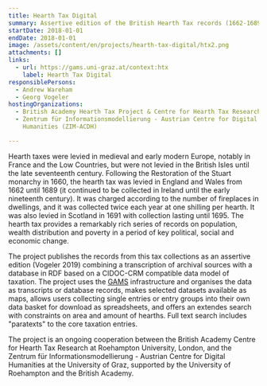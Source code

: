 ```yaml
---
title: Hearth Tax Digital
summary: Assertive edition of the British Hearth Tax records (1662-1689)
startDate: 2018-01-01
endDate: 2018-01-01
image: /assets/content/en/projects/hearth-tax-digital/htx2.png
attachments: []
links:
  - url: https://gams.uni-graz.at/context:htx
    label: Hearth Tax Digital
responsiblePersons:
  - Andrew Wareham
  - Georg Vogeler
hostingOrganizations:
  - British Academy Hearth Tax Project & Centre for Hearth Tax Research
  - Zentrum für Informationsmodellierung - Austrian Centre for Digital
    Humanities (ZIM-ACDH)

---
```

Hearth taxes were levied in medieval and early modern Europe, notably in France and the Low Countries, but were not levied in the British Isles until the late seventeenth century. Following the Restoration of the Stuart monarchy in 1660, the hearth tax was levied in England and Wales from 1662 until 1689 (it continued to be collected in Ireland until the early nineteenth century). It was charged according to the number of fireplaces in dwellings, and it was collected twice each year at one shilling per hearth. It was also levied in Scotland in 1691 with collection lasting until 1695. The hearth tax provides a remarkably rich series of records on population, wealth distribution and poverty in a period of key political, social and economic change.

The project publishes the records from this tax collections as an assertive edition (Vogeler 2019) combining a transcription of archival sources with a database in RDF based on a CIDOC-CRM compatible data model of taxation. The project uses the [GAMS](https://gams.uni-graz.at/context:gams) infrastructure and organises the data as transcripts or database records, makes selected datasets available as maps, allows users collecting single entries or entry groups into their own data basket for download as spreadsheets, and offers an extendes search with constraints on area and amount of hearths. Full text search includes "paratexts" to the core taxation entries.

The project is an ongoing cooperation between the British Academy Centre for Hearth Tax Research at Roehampton University, London, and the Zentrum für Informationsmodellierung - Austrian Centre for Digital Humanities at the University of Graz, supported by the University of Roehampton and the British Academy.
